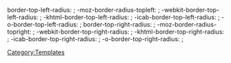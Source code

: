 border-top-left-radius: {{{1|10px}}}; -moz-border-radius-topleft: {{{1|10px}}}; -webkit-border-top-left-radius: {{{1|10px}}}; -khtml-border-top-left-radius: {{{1|10px}}}; -icab-border-top-left-radius: {{{1|10px}}}; -o-border-top-left-radius: {{{1|10px}}}; border-top-right-radius: {{{1|10px}}}; -moz-border-radius-topright: {{{1|10px}}}; -webkit-border-top-right-radius: {{{1|10px}}}; -khtml-border-top-right-radius: {{{1|10px}}}; -icab-border-top-right-radius: {{{1|10px}}}; -o-border-top-right-radius: {{{1|10px}}};<noinclude>[[Category:Templates]]</noinclude>
